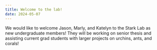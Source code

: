 ```yaml
---
title: Welcome to the lab!
date: 2024-05-07
---
```


We would like to welcome Jason, Marly, and Katelyn to the Stark Lab as new undergraduate members! They will be working on senior thesis and assisting current grad students with larger projects on urchins, ants, and corals!